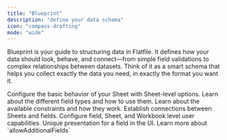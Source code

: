 ```yaml
---
title: "Blueprint"
description: "define your data schema"
icon: "compass-drafting"
mode: "wide"
---
```


Blueprint is your guide to structuring data in Flatfile. It defines how your
data should look, behave, and connect—from simple field validations to complex
relationships between datasets. Think of it as a smart schema that helps you
collect exactly the data you need, in exactly the format you want it.

<CardGroup cols={2}>
  <Card title="Sheet Options" icon="table-list" href="/learning-center/blueprint/sheet-options">
    Configure the basic behavior of your Sheet with Sheet-level options.
  </Card>
  <Card title="Field Types" icon="input-text" href="/learning-center/blueprint/field-types">
    Learn about the different field types and how to use them.
  </Card>
  <Card
    title="Field Constraints"
    icon="list-check"
    href="/learning-center/blueprint/constraints"
  >
    Learn about the available constraints and how they work.
  </Card>
  <Card title="Field Relationships" icon="link" href="/learning-center/blueprint/relationships">
    Establish connections between Sheets and fields.
  </Card>
  <Card title="Access Control" icon="lock" href="/learning-center/blueprint/access">
    Configure field, Sheet, and Workbook level user capabilities.
  </Card>
  <Card title="Treatments" icon="layer-group" href="/learning-center/blueprint/sheet-options#treatments">
    Unique presentation for a field in the UI. Learn more about
    `allowAdditionalFields`
  </Card>
</CardGroup>
